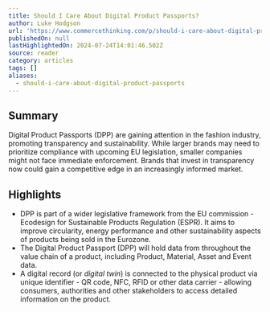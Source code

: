 ```yaml
---
title: Should I Care About Digital Product Passports?
author: Luke Hodgson
url: 'https://www.commercethinking.com/p/should-i-care-about-digital-product'
publishedOn: null
lastHighlightedOn: 2024-07-24T14:01:46.502Z
source: reader
category: articles
tags: []
aliases:
  - should-i-care-about-digital-product-passports
---
```

## Summary

Digital Product Passports (DPP) are gaining attention in the fashion industry, promoting transparency and sustainability. While larger brands may need to prioritize compliance with upcoming EU legislation, smaller companies might not face immediate enforcement. Brands that invest in transparency now could gain a competitive edge in an increasingly informed market.

## Highlights
- DPP is part of a wider legislative framework from the EU commission - Ecodesign for Sustainable Products Regulation (ESPR). It aims to improve circularity, energy performance and other sustainability aspects of products being sold in the Eurozone.
- The Digital Product Passport (DPP) will hold data from throughout the value chain of a product, including Product, Material, Asset and Event data.
- A digital record (or *digital twin*) is connected to the physical product via unique identifier - QR code, NFC, RFID or other data carrier - allowing consumers, authorities and other stakeholders to access detailed information on the product.
